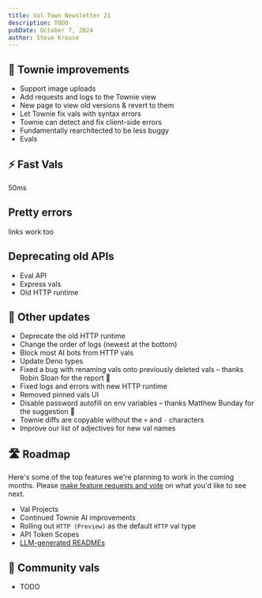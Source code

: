 ```yaml
---
title: Val Town Newsletter 21
description: TODO
pubDate: October 7, 2024
author: Steve Krouse
---
```



## 🤖 Townie improvements

- Support image uploads
- Add requests and logs to the Townie view
- New page to view old versions & revert to them
- Let Townie fix vals with syntax errors
- Townie can detect and fix client-side errors
- Fundamentally rearchitected to be less buggy
- Evals

## ⚡️ Fast Vals

50ms

## Pretty errors

links work too

## Deprecating old APIs

- Eval API
- Express vals
- Old HTTP runtime

## 🎉 Other updates

- Deprecate the old HTTP runtime
- Change the order of logs (newest at the bottom)
- Block most AI bots from HTTP vals
- Update Deno types
- Fixed a bug with renaming vals onto previously deleted vals – thanks Robin Sloan for the report 🙏
- Fixed logs and errors with new HTTP runtime
- Removed pinned vals UI
- Disable password autofill on env variables – thanks Matthew Bunday for the suggestion 🙏
- Townie diffs are copyable without the `+` and `-` characters
- Improve our list of adjectives for new val names

## 🛣️ Roadmap

Here's some of the top features we're planning to work in the coming months. Please [make feature requests and vote](https://github.com/val-town/val-town-product/discussions?discussions) on what you'd like to see next.

- Val Projects
- Continued Townie AI improvements
- Rolling out `HTTP (Preview)` as the default `HTTP` val type
- API Token Scopes
- [LLM-generated READMEs](https://github.com/val-town/val-town-product/discussions/26)

## 🌟 Community vals

- TODO

